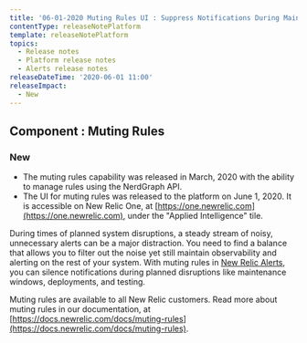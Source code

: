 ```yaml
---
title: '06-01-2020 Muting Rules UI : Suppress Notifications During Maintenance Windows'
contentType: releaseNotePlatform
template: releaseNotePlatform
topics:
  - Release notes
  - Platform release notes
  - Alerts release notes
releaseDateTime: '2020-06-01 11:00'
releaseImpact:
  - New
---
```


## Component : Muting Rules

### New

* The muting rules capability was released in March, 2020 with the ability to manage rules using the NerdGraph API.
* The UI for muting rules was released to the platform on June 1, 2020. It is accessible on New Relic One, at [https://one.newrelic.com](https://one.newrelic.com), under the "Applied Intelligence" tile.

During times of planned system disruptions, a steady stream of noisy, unnecessary alerts can be a major distraction. You need to find a balance that allows you to filter out the noise yet still maintain observability and alerting on the rest of your system. With muting rules in [New Relic Alerts](https://newrelic.com/alerts), you can silence notifications during planned disruptions like maintenance windows, deployments, and testing.

Muting rules are available to all New Relic customers. Read more about muting rules in our documentation, at [https://docs.newrelic.com/docs/muting-rules](https://docs.newrelic.com/docs/muting-rules).
